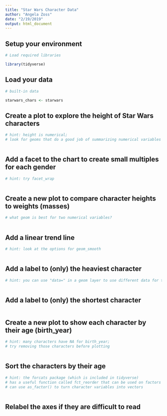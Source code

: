 ```yaml
---
title: "Star Wars Character Data"
author: "Angela Zoss"
date: "2/19/2019"
output: html_document
---
```


## Setup your environment

```r

# Load required libraries

library(tidyverse)

```

## Load your data

```r

# built-in data

starwars_chars <- starwars

```

## Create a plot to explore the height of Star Wars characters

```r

# hint: height is numerical; 
# look for geoms that do a good job of summarizing numerical variables



```

## Add a facet to the chart to create small multiples for each gender

```r

# hint: try facet_wrap



```

## Create a new plot to compare character heights to weights (masses)

```r

# what geom is best for two numerical variables?



```

## Add a linear trend line

```r

# hint: look at the options for geom_smooth



```


## Add a label to (only) the heaviest character

```r

# hint: you can use "data=" in a geom layer to use different data for that layer 



```

## Add a label to (only) the shortest character

```r



```

## Create a new plot to show each character by their age (birth_year)

```r

# hint: many characters have NA for birth_year;
# try removing those characters before plotting



```

## Sort the characters by their age

```r

# hint: the forcats package (which is included in tidyverse) 
# has a useful function called fct_reorder that can be used on factors
# can use as_factor() to turn character variables into vectors



```

## Relabel the axes if they are difficult to read

```r



```
